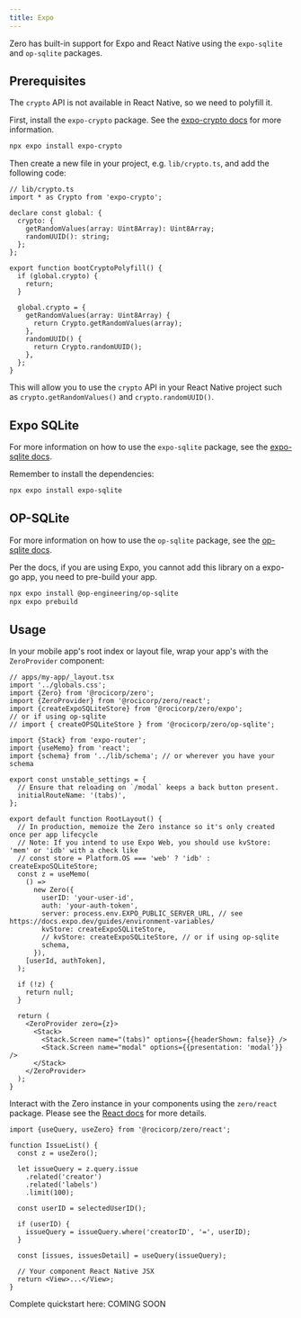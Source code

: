 ```yaml
---
title: Expo
---
```


Zero has built-in support for Expo and React Native using the `expo-sqlite` and `op-sqlite` packages.

## Prerequisites

The `crypto` API is not available in React Native, so we need to polyfill it.


First, install the `expo-crypto` package. See the [expo-crypto docs](https://docs.expo.dev/versions/latest/sdk/crypto/) for more information.

```bash
npx expo install expo-crypto
```

Then create a new file in your project, e.g. `lib/crypto.ts`, and add the following code:

```tsx
// lib/crypto.ts
import * as Crypto from 'expo-crypto';

declare const global: {
  crypto: {
    getRandomValues(array: Uint8Array): Uint8Array;
    randomUUID(): string;
  };
};

export function bootCryptoPolyfill() {
  if (global.crypto) {
    return;
  }

  global.crypto = {
    getRandomValues(array: Uint8Array) {
      return Crypto.getRandomValues(array);
    },
    randomUUID() {
      return Crypto.randomUUID();
    },
  };
}
```

This will allow you to use the `crypto` API in your React Native project such as `crypto.getRandomValues()` and `crypto.randomUUID()`.

## Expo SQLite

For more information on how to use the `expo-sqlite` package, see the [expo-sqlite docs](https://docs.expo.dev/versions/latest/sdk/sqlite/).

Remember to install the dependencies:

```bash
npx expo install expo-sqlite
```

## OP-SQLite

For more information on how to use the `op-sqlite` package, see the [op-sqlite docs](https://github.com/OP-Engineering/op-sqlite).

Per the docs, if you are using Expo, you cannot add this library on a expo-go app, you need to pre-build your app.

```bash
npx expo install @op-engineering/op-sqlite
npx expo prebuild
```

## Usage

In your mobile app's root index or layout file, wrap your app's with the `ZeroProvider` component:

```tsx
// apps/my-app/_layout.tsx
import '../globals.css';
import {Zero} from '@rocicorp/zero';
import {ZeroProvider} from '@rocicorp/zero/react';
import {createExpoSQLiteStore} from '@rocicorp/zero/expo';
// or if using op-sqlite
// import { createOPSQLiteStore } from '@rocicorp/zero/op-sqlite';

import {Stack} from 'expo-router';
import {useMemo} from 'react';
import {schema} from '../lib/schema'; // or wherever you have your schema

export const unstable_settings = {
  // Ensure that reloading on `/modal` keeps a back button present.
  initialRouteName: '(tabs)',
};

export default function RootLayout() {
  // In production, memoize the Zero instance so it's only created once per app lifecycle
  // Note: If you intend to use Expo Web, you should use kvStore: 'mem' or 'idb' with a check like
  // const store = Platform.OS === 'web' ? 'idb' : createExpoSQLiteStore;
  const z = useMemo(
    () =>
      new Zero({
        userID: 'your-user-id',
        auth: 'your-auth-token',
        server: process.env.EXPO_PUBLIC_SERVER_URL, // see https://docs.expo.dev/guides/environment-variables/
        kvStore: createExpoSQLiteStore,
        // kvStore: createExpoSQLiteStore, // or if using op-sqlite
        schema,
      }),
    [userId, authToken],
  );

  if (!z) {
    return null;
  }

  return (
    <ZeroProvider zero={z}>
      <Stack>
        <Stack.Screen name="(tabs)" options={{headerShown: false}} />
        <Stack.Screen name="modal" options={{presentation: 'modal'}} />
      </Stack>
    </ZeroProvider>
  );
}
```

Interact with the Zero instance in your components using the `zero/react` package. Please see the [React docs](react) for more details.

```tsx
import {useQuery, useZero} from '@rocicorp/zero/react';

function IssueList() {
  const z = useZero();

  let issueQuery = z.query.issue
    .related('creator')
    .related('labels')
    .limit(100);

  const userID = selectedUserID();

  if (userID) {
    issueQuery = issueQuery.where('creatorID', '=', userID);
  }

  const [issues, issuesDetail] = useQuery(issueQuery);

  // Your component React Native JSX
  return <View>...</View>;
}
```

Complete quickstart here: COMING SOON
